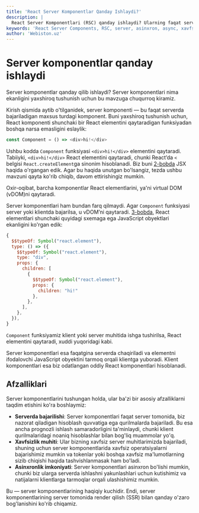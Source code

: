 ```yaml
---
title: 'React Server Komponentlar Qanday Ishlaydi?'
description: |
  React Server Komponentlari (RSC) qanday ishlaydi? Ularning faqat serverda bajarilishi, asinxron bo'lish imkoniyati va xavfsizlik afzalliklari haqida bilib oling.
keywords: 'React Server Components, RSC, server, asinxron, async, xavfsizlik, virtual DOM, React element, ishlash mexanizmi, webiston'
author: 'Webiston.uz'
---
```


# Server komponentlar qanday ishlaydi

Server komponentlar qanday qilib ishlaydi? Server komponentlari nima ekanligini yaxshiroq tushunish uchun bu mavzuga chuqurroq kiramiz.

Kirish qismida aytib o'tilganidek, server komponenti — bu faqat serverda bajariladigan maxsus turdagi komponent. Buni yaxshiroq tushunish uchun, React komponenti shunchaki bir React elementini qaytaradigan funksiyadan boshqa narsa emasligini eslaylik:

```js copy
const Component = () => <div>hi!</div>
```

Ushbu kodda `Component` funksiyasi `<div>hi!</div>` elementini qaytaradi. Tabiiyki, `<div>hi!</div>` React elementini qaytaradi, chunki React’da `<` belgisi `React.createElement`ga sinonim hisoblanadi. Biz buni [2-bobda](/books/react/jsx) JSX haqida o'rgangan edik. Agar bu haqida unutgan bo'lsangiz, tezda ushbu mavzuni qayta ko'rib chiqib, davom ettirishingiz mumkin.

Oxir-oqibat, barcha komponentlar React elementlarini, ya'ni virtual DOM (vDOM)ni qaytaradi.

Server komponentlari ham bundan farq qilmaydi. Agar `Component` funksiyasi server yoki klientda bajarilsa, u vDOM’ni qaytaradi. [3-bobda](/books/react/virtual-dom), React elementlari shunchaki quyidagi sxemaga ega JavaScript obyektlari ekanligini ko'rgan edik:

```js copy
{
  $$typeOf: Symbol("react.element"),
  type: () => ({
    $$typeOf: Symbol("react.element"),
    type: "div",
    props: {
      children: [
        {
          $$typeOf: Symbol("react.element"),
          props: {
            children: "hi!"
          },
        },
      ],
    },
  }),
}
```

`Component` funksiyamiz klient yoki server muhitida ishga tushirilsa, React elementini qaytaradi, xuddi yuqoridagi kabi.

Server komponentlari esa faqatgina serverda chaqiriladi va elementni ifodalovchi JavaScript obyektini tarmoq orqali klientga yuboradi. Klient komponentlari esa biz odatlangan oddiy React komponentlari hisoblanadi.

## Afzalliklari

Server komponentlarini tushungan holda, ular ba'zi bir asosiy afzalliklarni taqdim etishini ko'ra boshlaymiz:

- **Serverda bajarilishi**: Server komponentlari faqat server tomonida, biz nazorat qiladigan hisoblash quvvatiga ega qurilmalarda bajariladi. Bu esa ancha prognozli ishlash samaradorligini ta'minlaydi, chunki klient qurilmalaridagi noaniq hisoblashlar bilan bog'liq muammolar yo'q.
- **Xavfsizlik muhiti**: Ular bizning xavfsiz server muhitlarimizda bajariladi, shuning uchun server komponentlarida xavfsiz operatsiyalarni bajarishimiz mumkin va tokenlar yoki boshqa xavfsiz ma'lumotlarning sizib chiqishi haqida tashvishlanmasak ham bo'ladi.
- **Asinxronlik imkoniyati**: Server komponentlari asinxron bo'lishi mumkin, chunki biz ularga serverda ishlashni yakunlashlari uchun kutishimiz va natijalarni klientlarga tarmoqlar orqali ulashishimiz mumkin.

Bu — server komponentlarining haqiqiy kuchidir. Endi, server komponentlarining server tomonida render qilish (SSR) bilan qanday o'zaro bog'lanishini ko'rib chiqamiz.
